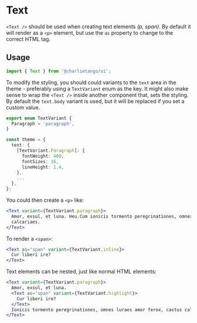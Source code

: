 
<Meta title="Components/Text" component={Text} />

# Text

`<Text />` should be used when creating text elements _(p, span)_. By default it will render as a
`<p>` element, but use the `as` property to change to the correct HTML tag.

## Usage

```typescript
import { Text } from '@charlietango/ui';
```

To modify the styling, you should could variants to the `text` area in the theme - preferably using
a `TextVariant` enum as the key. It might also make sense to wrap the `<Text />` inside another
component that, sets the styling. By default the `text.body` variant is used, but it will be
replaced if you set a custom value.

```typescript
export enum TextVariant {
  Paragraph = 'paragraph',
}

const theme = {
  text: {
    [TextVariant.Paragraph]: {
      fontWeight: 400,
      fontSizes: 16,
      lineHeight: 1.4,
    },
    ...
  },
};
```

You could then create a `<p>` like:

```jsx
<Text variant={TextVariant.paragraph}>
  Amor, exsul, et luna. Heu.Cum ionicis tormento peregrinationes, omnes luraes amor ferox, castus
  calcariaes.
</Text>
```

To render a `<span>`:

```jsx
<Text as="span" variant={TextVariant.inline}>
  Cur liberi ire?
</Text>
```

Text elements can be nested, just like normal HTML elements:

```jsx
<Text variant={TextVariant.paragraph}>
  Amor, exsul, et luna.
  <Text as="span" variant={TextVariant.highlight}>
    Cur liberi ire?
  </Text>
  Ionicis tormento peregrinationes, omnes luraes amor ferox, castus calcariaes.
</Text>
```
